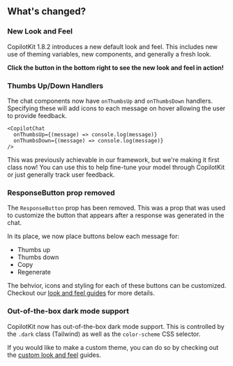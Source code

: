 
## What's changed?

### New Look and Feel

CopilotKit 1.8.2 introduces a new default look and feel. This includes new use of theming variables, new components, and generally a fresh look.

**Click the button in the bottom right to see the new look and feel in action!**

### Thumbs Up/Down Handlers

The chat components now have `onThumbsUp` and `onThumbsDown` handlers. Specifying these will add icons to each message
on hover allowing the user to provide feedback.

```tsx
<CopilotChat 
  onThumbsUp={(message) => console.log(message)} 
  onThumbsDown={(message) => console.log(message)}     
/>
```

This was previously achievable in our framework, but we're making it first class now! You can use this to help fine-tune your model through CopilotKit
or just generally track user feedback.

### ResponseButton prop removed

The `ResponseButton` prop has been removed. This was a prop that was used to customize the button that appears after a response was generated
in the chat. 

In its place, we now place buttons below each message for:
- Thumbs up
- Thumbs down
- Copy
- Regenerate

The behvior, icons and styling for each of these buttons can be customized. Checkout our [look and feel guides](/custom-look-and-feel) for more details.

### Out-of-the-box dark mode support

CopilotKit now has out-of-the-box dark mode support. This is controlled by the `.dark` class (Tailwind) as well as the 
`color-scheme` CSS selector.

If you would like to make a custom theme, you can do so by checking out the [custom look and feel](/custom-look-and-feel) guides.

<NewLookAndFeelPreview/>